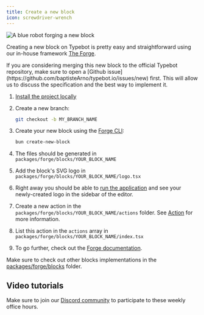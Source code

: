 ```yaml
---
title: Create a new block
icon: screwdriver-wrench
---
```



<Frame style={{ maxWidth: "400px" }}>
  <img
    src="/images/contribute/forging-robot.png"
    alt="A blue robot forging a new block"
  />
</Frame>

Creating a new block on Typebot is pretty easy and straightforward using our in-house framework [The Forge](../the-forge/overview).

<Note>
  If you are considering merging this new block to the official Typebot
  repository, make sure to open a [Github
  issue](https://github.com/baptisteArno/typebot.io/issues/new) first. This will
  allow us to discuss the specification and the best way to implement it.
</Note>

1. [Install the project locally](./local-installation)
2. Create a new branch:

   ```sh
   git checkout -b MY_BRANCH_NAME
   ```

3. Create your new block using the [Forge CLI](../the-forge/overview#forge-cli):

   ```sh
   bun create-new-block
   ```

4. The files should be generated in `packages/forge/blocks/YOUR_BLOCK_NAME`
5. Add the block's SVG logo in `packages/forge/blocks/YOUR_BLOCK_NAME/logo.tsx`
6. Right away you should be able to [run the application](./local-installation#running-the-project-locally) and see your newly-created logo in the sidebar of the editor.
7. Create a new action in the `packages/forge/blocks/YOUR_BLOCK_NAME/actions` folder. See [Action](../the-forge/action) for more information.
8. List this action in the `actions` array in `packages/forge/blocks/YOUR_BLOCK_NAME/index.tsx`
9. To go further, check out the [Forge documentation](../the-forge/overview).

Make sure to check out other blocks implementations in the [packages/forge/blocks](https://github.com/baptisteArno/typebot.io/tree/main/packages/forge/blocks) folder.

## Video tutorials

<AccordionGroup>
<Accordion title="NocoDB block">
  <YoutubeVideo id="0bleJ5uBgd4" />
</Accordion>

<Accordion title="Elevenlabs block">
  <YoutubeVideo id="PUQtzbpGd14" />
</Accordion>
</AccordionGroup>

Make sure to join our [Discord community](https://zazubot.com/discord) to participate to these weekly office hours.
